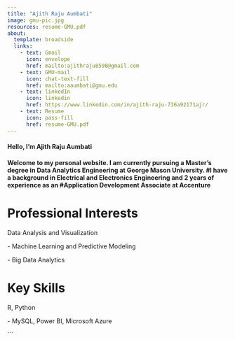 ---
title: "Ajith Raju Aumbati" 
image: gmu-pic.jpg
resources: resume-GMU.pdf
about: 
  template: broadside
  links: 
    - text: Gmail
      icon: envelope
      href: mailto:ajithraju8598@gmail.com
    - text: GMU-mail
      icon: chat-text-fill
      href: mailto:aaumbati@gmu.edu
    - text: linkedIn
      icon: linkedin
      href: https://www.linkedin.com/in/ajith-raju-736a92171ajr/
    - text: Resume
      icon: pass-fill
      href: resume-GMU.pdf
---

#### Hello, I'm Ajith Raju Aumbati

#### Welcome to my personal website. I am currently pursuing a Master's degree in Data Analytics Engineering at George Mason University. #I have a background in Electrical and Electronics Engineering and 2 years of experience as an #Application Development Associate at Accenture

# Professional Interests

Data Analysis and Visualization

\- Machine Learning and Predictive Modeling

\- Big Data Analytics

# Key Skills

R, Python

\- MySQL, Power BI, Microsoft Azure

\`\`\`
